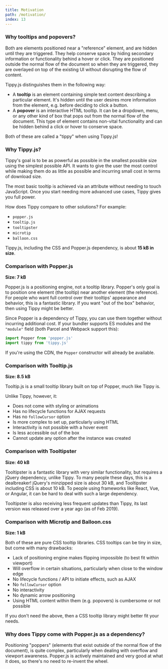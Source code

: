 ```yaml
---
title: Motivation
path: /motivation/
index: 13
---
```


### Why tooltips and popovers?

Both are elements positioned near a "reference" element, and are hidden until
they are triggered. They help conserve space by hiding secondary information or
functionality behind a hover or click. They are positioned outside the normal
flow of the document so when they are triggered, they are overlayed on top of
the existing UI without disrupting the flow of content.

Tippy.js distinguishes them in the following way:

- A **tooltip** is an element containing simple text content describing a
  particular element. It's hidden until the user desires more information from
  the element, e.g. before deciding to click a button.
- A **popover** is an interactive HTML tooltip. It can be a dropdown, menu, or
  any other kind of box that pops out from the normal flow of the document. This
  type of element contains non-vital functionality and can be hidden behind a
  click or hover to conserve space.

Both of these are called a "tippy" when using Tippy.js!

### Why Tippy.js?

Tippy's goal is to be as powerful as possible in the smallest possible size
using the simplest possible API. It wants to give the user the most control
while making them do as little as possible and incurring small cost in terms of
download size.

The most basic tooltip is achieved via an attribute without needing to touch
JavaScript. Once you start needing more advanced use cases, Tippy gives you full
power.

How does Tippy compare to other solutions? For example:

- `popper.js`
- `tooltip.js`
- `tooltipster`
- `microtip`
- `balloon.css`

Tippy.js, including the CSS and Popper.js dependency, is about **15 kB in
size**.

### Comparison with Popper.js

**Size: 7 kB**

Popper.js is a positioning engine, not a tooltip library. Popper's only goal is
to position one element (the tooltip) near another element (the reference). For
people who want full control over their tooltips' appearance and behavior, this
is a fantastic library. If you want "out of the box" behavior, then using Tippy
might be better.

Since Popper is a dependency of Tippy, you can use them together without
incurring additional cost. If your bundler supports ES modules and the
`"module"` field (both Parcel and Webpack support this):

```js
import Popper from 'popper.js'
import tippy from 'tippy.js'
```

If you're using the CDN, the `Popper` constructor will already be available.

### Comparison with Tooltip.js

**Size: 8.5 kB**

Tooltip.js is a small tooltip library built on top of Popper, much like Tippy
is.

Unlike Tippy, however, it:

- Does not come with styling or animations
- Has no lifecycle functions for AJAX requests
- Has no `followCursor` option
- Is more complex to set up, particularly using HTML
- Interactivity is not possible with a hover event
- Is less accessible out of the box
- Cannot update any option after the instance was created

### Comparison with Tooltipster

**Size: 40 kB**

Tooltipster is a fantastic library with very similar functionality, but requires
a jQuery dependency, unlike Tippy. To many people these days, this is a
dealbreaker! jQuery's minzipped size is about 30 kB, and Tooltipster including
CSS is about 10 kB. To people using frameworks like React, Vue, or Angular, it
can be hard to deal with such a large dependency.

Tooltipster is also receiving less frequent updates than Tippy, its last version
was released over a year ago (as of Feb 2019).

### Comparison with Microtip and Balloon.css

**Size: 1 kB**

Both of these are pure CSS tooltip libraries. CSS tooltips can be tiny in size,
but come with many drawbacks:

- Lack of positioning engine makes flipping impossible (to best fit within
  viewport)
- Will overflow in certain situations, particularly when close to the window
  edge
- No lifecycle functions / API to initiate effects, such as AJAX
- No `followCursor` option
- No interactivity
- No dynamic arrow positioning
- Using HTML content within them (e.g. popovers) is cumbersome or not possible

If you don't need the above, then a CSS tooltip library might better fit your
needs.

### Why does Tippy come with Popper.js as a dependency?

Positioning "poppers" (elements that exist outside of the normal flow of the
document), is quite complex, particularly when dealing with overflow and
viewport awareness. Popper.js is actively maintained and very good at what it
does, so there's no need to re-invent the wheel.
